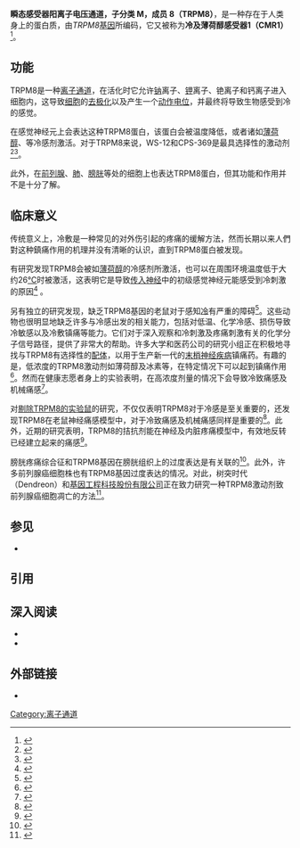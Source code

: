 {{PBB|geneid=79054}}
'''瞬态感受器阳离子电压通道，子分类 M，成员 8（TRPM8）'''，是一种存在于人类身上的蛋白质，由''TRPM8''[[基因|基因]]所编码，它又被称为'''冷及薄荷醇感受器1（CMR1）'''<ref name="pmid16382100">{{cite journal | author = Clapham DE, Julius D, Montell C, Schultz G | title = International Union of Pharmacology. XLIX. Nomenclature and structure-function relationships of transient receptor potential channels | journal = Pharmacological reviews | volume = 57 | issue = 4 | pages = 427–50 | pmid = 16382100 | doi = 10.1124/pr.57.4.6 | url =  |date=December 2005}}</ref>。

==功能==
TRPM8是一种[[离子通道|离子通道]]，在活化时它允许[[钠|钠]]离子、[[钾|钾]]离子、铯离子和钙离子进入细胞内，这导致[[细胞|细胞]]的[[去极化|去极化]]以及产生一个[[动作电位|动作电位]]，并最终将导致生物感受到冷的感觉。

在感觉神经元上会表达这种TRPM8蛋白，该蛋白会被温度降低，或者诸如[[薄荷醇|薄荷醇]]、{{tsl|en|icilin|冰素}}等冷感剂激活。对于TRPM8来说，WS-12和CPS-369是最具选择性的激动剂<ref>{{cite journal |author=Sherkheli M.A. et al. |title=Selective TRPM8 agonists: a novel group of neurophathic analgesics |journal=FEBS Journal |volume=274 |issue=s1 |pages=232 |year=2007 |month= |pmid= |doi=10.1111/j.0014-2956.2007.05861_4.x |url=}}</ref><ref name="pmid18930858">{{cite journal | author = Sherkheli M.A., G G, Ak VE, Jf D, H H | title = Menthol derivative WS-12 selectively activates transient receptor potential melastatin-8 (TRPM8) ion channels | journal = Pak J Pharm Sci | volume = 21 | issue = 4 | pages = 370–8 | pmid = 18930858 | doi =  | url = http://www.pjps.pk/ | issn =  | date = October 2008 | access-date = 2011-06-15 | archive-date = 2011-10-05 | archive-url = https://web.archive.org/web/20111005173304/http://www.pjps.pk/ | dead-url = no }}</ref>。

此外，在[[前列腺|前列腺]]、[[肺|肺]]、[[膀胱|膀胱]]等处的细胞上也表达TRPM8蛋白，但其功能和作用并不是十分了解。

==临床意义==
传统意义上，冷敷是一种常见的对外伤引起的疼痛的缓解方法，然而长期以来人們對这种鎮痛作用的机理并没有清晰的认识，直到TRPM8蛋白被发现。

有研究发现TRPM8会被如[[薄荷醇|薄荷醇]]的冷感剂所激活，也可以在周围环境温度低于大约26[[摄氏度|°C]]时被激活，这表明它是导致[[传入神经|传入神经]]中的初级感觉神经元能感受到冷刺激的原因<ref name="pmid17538622">{{cite journal |author=Bautista DM, Siemens J, Glazer JM, Tsuruda PR, Basbaum AI, Stucky CL, Jordt SE, Julius D |title=The menthol receptor TRPM8 is the principal detector of environmental cold. |journal=Nature |volume=448 |issue= 7150|pages=204–208 |year=2007 |pmid=17538622 |doi=10.1038/nature05910 |url=}}</ref> 。

另有独立的研究发现，缺乏TRPM8基因的老鼠对于感知[[冷|冷]]有严重的障碍<ref name="pmid17705869">{{cite journal |author=Daniels RL, McKemy DD |title=Mice left out in the cold: commentary on the phenotype of TRPM8-nulls |journal=Mol Pain |volume=3 |issue= 1|pages=23 |year=2007 |pmid=17705869 |pmc=1988789 |doi=10.1186/1744-8069-3-23 |url=}}</ref>。这些动物也很明显地缺乏许多与冷感出发的相关能力，包括对低温、化学冷感、损伤导致冷敏感以及冷敷镇痛等能力。它们对于深入观察和冷刺激及疼痛刺激有关的化学分子信号路径，提供了非常大的帮助。许多大学和医药公司的研究小组正在积极地寻找与TRPM8有选择性的[[配体|配体]]，以用于生产新一代的[[末梢神经疾病|末梢神经疾病]]镇痛药。有趣的是，低浓度的TRPM8激动剂如薄荷醇及冰素等，在特定情况下可以起到镇痛作用<ref name="pmid16920620">{{cite journal | author = Proudfoot CJ, Garry EM, Cottrell DF, Rosie R, Anderson H, Robertson DC, Fleetwood-Walker SM, Mitchell R | title = Analgesia mediated by the TRPM8 cold receptor in chronic neuropathic pain | journal = Current biology : CB | volume = 16 | issue = 16 | pages = 1591–605 | pmid = 16920620 | doi = 10.1016/j.cub.2006.07.061 | url =  |date=August 2006}}</ref>。然而在健康志愿者身上的实验表明，在高浓度剂量的情况下会导致冷致痛感及机械痛感<ref name="pmid14985268">{{cite journal | author = Wasner G, Schattschneider J, Binder A, Baron R | title = Topical menthol--a human model for cold pain by activation and sensitization of C nociceptors | journal = Brain : a journal of neurology | volume = 127 | issue = Pt 5 | pages = 1159–71 | pmid = 14985268 | doi = 10.1093/brain/awh134 | url =  |date=May 2004}}</ref>。

对[[基因剔除小鼠|剔除TRPM8的实验鼠]]的研究，不仅仅表明TRPM8对于冷感是至关重要的，还发现TRPM8在老鼠神经痛感模型中，对于冷致痛感及机械痛感同样是重要的<ref name="pmid17481392">{{cite journal | author = Colburn RW, Lubin ML, Stone DJ Jr, Wang Y, Lawrence D, D'Andrea MR, Brandt MR, Liu Y, Flores CM, Qin N | title = Attenuated cold sensitivity in TRPM8 null mice | journal = Neuron | volume = 54 | issue = 3 | pages = 379–86 | pmid = 17481392 | doi = 10.1016/j.neuron.2007.04.017 | url =  |date=May 2007}}</ref>。此外，近期的研究表明，TRPM8的拮抗剂能在神经及内脏疼痛模型中，有效地反转已经建立起来的痛感<ref name="pmid18562636">{{cite journal | author = Lashinger ES, Steiginga MS, Hieble JP, Leon LA, Gardner SD, Nagilla R, Davenport EA, Hoffman BE, Laping NJ, Su X | journal = American journal of physiology. Renal physiology | volume = 295 | issue = 3 | pages = F803–10 | pmid = 18562636 | doi = 10.1152/ajprenal.90269.2008 | url =  | title = AMTB, a TRPM8 channel blocker: evidence in rats for activity in overactive bladder and painful bladder syndrome |date=September 2008}}</ref>。

膀胱疼痛综合征和TRPM8基因在膀胱组织上的过度表达是有关联的<ref name="pmid16519806">{{cite journal | author = Mukerji G, Yiangou Y, Corcoran SL, Selmer IS, Smith GD, Benham CD, Bountra C, Agarwal SK, Anand P | title = Cool and menthol receptor TRPM8 in human urinary bladder disorders and clinical correlations | journal = BMC urology | volume = 6| pages = 6 | year = 2006 | pmid = 16519806 | pmc = 1420318 | doi = 10.1186/1471-2490-6-6 | url =  }}</ref>。此外，许多前列腺癌细胞株也有TRPM8基因过度表达的情况。对此，树突时代（Dendreon）和[[Genentech|基因工程科技股份有限公司]]正在致力研究一种TRPM8激动剂致前列腺癌细胞凋亡的方法<ref name="urlDendreon: Targeting Cancer, Transforming Lives">{{cite web |url=http://investor.dendreon.com/ReleaseDetail.cfm?ReleaseID=174120&Header=News |title=Dendreon: Targeting Cancer, Transforming Lives |author= |authorlink= |coauthors= |date=2005-09-21 |format= |work= |publisher=Dendreon Corporation |pages= |language= |archiveurl=https://web.archive.org/web/20081028185621/http://investor.dendreon.com/ReleaseDetail.cfm?ReleaseID=174120&Header=News |archivedate=2008-10-28 |quote= |accessdate=2008-10-31 |deadurl=yes }}</ref>。

==参见==
* {{tsl|en|TRPM|TRPM}}

==引用==
{{Reflist|2}}

==深入阅读==
{{refbegin | 2}}
*{{cite journal  | author=Clapham DE, Julius D, Montell C, Schultz G |title=International Union of Pharmacology. XLIX. Nomenclature and structure-function relationships of transient receptor potential channels. |journal=Pharmacol. Rev. |volume=57 |issue= 4 |pages= 427–50 |year= 2006 |pmid= 16382100 |doi= 10.1124/pr.57.4.6 }}
*{{cite journal  | author=Voets T, Owsianik G, Nilius B |title=TRPM8. |journal=Handb Exp Pharmacol |volume= 179|issue= 179 |pages= 329–44 |year= 2007 |pmid= 17217067 |doi= 10.1007/978-3-540-34891-7_20 }}
{{refend}}

== 外部链接 ==
* {{MeshName|TRPM8+protein,+human}}

{{NLM content}}
{{Ion channels|g4}}
[[Category:离子通道|Category:离子通道]]